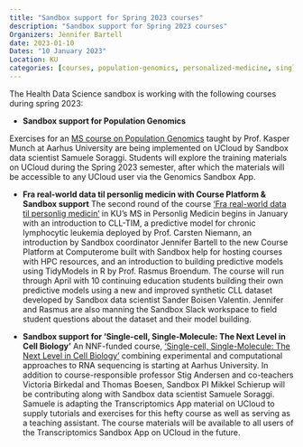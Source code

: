 ```yaml
---
title: "Sandbox support for Spring 2023 courses"
description: "Sandbox support for Spring 2023 courses"
Organizers: Jennifer Bartell
date: 2023-01-10
Dates: "10 January 2023"
Location: KU
categories: [courses, population-genomics, personalized-medicine, single-cell, HeaDS, reNEW, transcriptomics]
---
```


The Health Data Science sandbox is working with the following courses during spring 2023:



- **Sandbox support for Population Genomics**

Exercises for an [MS course on Population Genomics](https://kursuskatalog.au.dk/en/course/117821/Population-Genomics) taught by Prof. Kasper Munch at Aarhus University are being implemented on UCloud by Sandbox data scientist Samuele Soraggi. Students will explore the training materials on UCloud during the Spring 2023 semester, after which the materials will be accessible to any UCloud user via the Genomics Sandbox App.  

- **Fra real-world data til personlig medicin with Course Platform & Sandbox support**
The second round of the course ['Fra real-world data til personlig medicin'](https://personligmedicin.ku.dk/kursus/realworld/) in KU's MS in Personlig Medicin begins in January with an introduction to CLL-TIM, a predictive model for chronic lymphocytic leukemia deployed by Prof. Carsten Niemann, an introduction by Sandbox coordinator Jennifer Bartell to the new Course Platform at Computerome built with Sandbox help for hosting courses with HPC resources, and an introduction to building predictive models using TidyModels in R by Prof. Rasmus Broendum. The course will run through April with 10 continuing education students building their own predictive models using a new and improved synthetic CLL dataset developed by Sandbox data scientist Sander Boisen Valentin. Jennifer and Rasmus are also manning the Sandbox Slack workspace to field student questions about the dataset and their model building.

 - **Sandbox support for 'Single-cell, Single-Molecule: The Next Level in Cell Biology'**
An NNF-funded course, ['Single-cell, Single-Molecule: The Next Level in Cell Biology'](https://kursuskatalog.au.dk/en/course/118020/Single-cell-Single-molecule-The-Next-Level-in-Cell-Biology) combining experimental and computational approaches to RNA sequencing is starting at Aarhus University. In addition to course-responsible professor Stig Andersen and co-teachers Victoria Birkedal and Thomas Boesen, Sandbox PI Mikkel Schierup will be contributing along with Sandbox data scientist Samuele Soraggi. Samuele is adapting the Transcriptomics App material on UCloud to supply tutorials and exercises for this hefty course as well as serving as a teaching assistant. The course materials will be available to all users of the Transcriptomics Sandbox App on UCloud in the future.